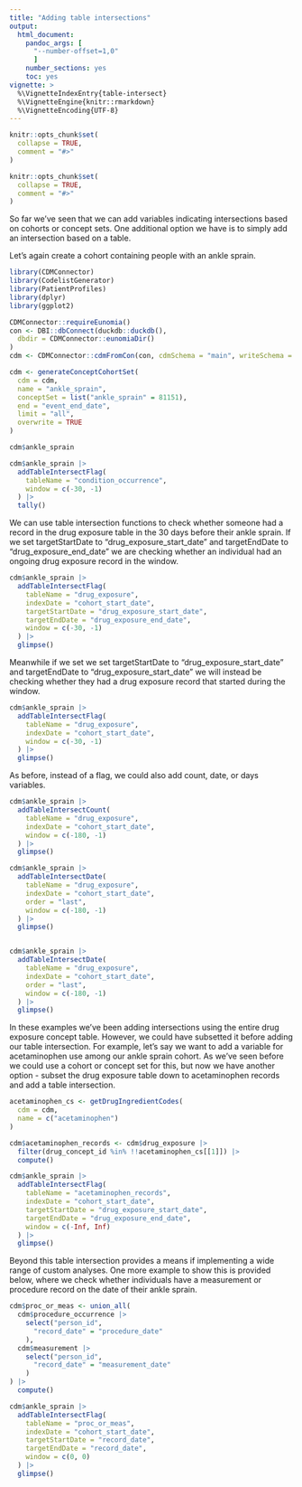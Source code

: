 ```yaml
---
title: "Adding table intersections"
output: 
  html_document:
    pandoc_args: [
      "--number-offset=1,0"
      ]
    number_sections: yes
    toc: yes
vignette: >
  %\VignetteIndexEntry{table-intersect}
  %\VignetteEngine{knitr::rmarkdown}
  %\VignetteEncoding{UTF-8}
---
```


```r
knitr::opts_chunk$set(
  collapse = TRUE,
  comment = "#>"
)
```

```r
knitr::opts_chunk$set(
  collapse = TRUE,
  comment = "#>"
)
```

So far we've seen that we can add variables indicating intersections based on cohorts or concept sets. One additional option we have is to simply add an intersection based on a table.

Let's again create a cohort containing people with an ankle sprain.

```r
library(CDMConnector)
library(CodelistGenerator)
library(PatientProfiles)
library(dplyr)
library(ggplot2)

CDMConnector::requireEunomia()
con <- DBI::dbConnect(duckdb::duckdb(),
  dbdir = CDMConnector::eunomiaDir()
)
cdm <- CDMConnector::cdmFromCon(con, cdmSchema = "main", writeSchema = "main")

cdm <- generateConceptCohortSet(
  cdm = cdm,
  name = "ankle_sprain",
  conceptSet = list("ankle_sprain" = 81151),
  end = "event_end_date",
  limit = "all",
  overwrite = TRUE
)

cdm$ankle_sprain

cdm$ankle_sprain |>
  addTableIntersectFlag(
    tableName = "condition_occurrence",
    window = c(-30, -1)
  ) |>
  tally()
```

We can use table intersection functions to check whether someone had a record in the drug exposure table in the 30 days before their ankle sprain. If we set targetStartDate to "drug_exposure_start_date" and targetEndDate to "drug_exposure_end_date" we are checking whether an individual had an ongoing drug exposure record in the window.

```r
cdm$ankle_sprain |>
  addTableIntersectFlag(
    tableName = "drug_exposure",
    indexDate = "cohort_start_date",
    targetStartDate = "drug_exposure_start_date",
    targetEndDate = "drug_exposure_end_date",
    window = c(-30, -1)
  ) |>
  glimpse()
```

Meanwhile if we set  we set targetStartDate to "drug_exposure_start_date" and targetEndDate to "drug_exposure_start_date" we will instead be checking whether they had a drug exposure record that started during the window.

```r
cdm$ankle_sprain |>
  addTableIntersectFlag(
    tableName = "drug_exposure",
    indexDate = "cohort_start_date",
    window = c(-30, -1)
  ) |>
  glimpse()
```

As before, instead of a flag, we could also add count, date, or days variables.
```r
cdm$ankle_sprain |>
  addTableIntersectCount(
    tableName = "drug_exposure",
    indexDate = "cohort_start_date",
    window = c(-180, -1)
  ) |>
  glimpse()

cdm$ankle_sprain |>
  addTableIntersectDate(
    tableName = "drug_exposure",
    indexDate = "cohort_start_date",
    order = "last",
    window = c(-180, -1)
  ) |>
  glimpse()


cdm$ankle_sprain |>
  addTableIntersectDate(
    tableName = "drug_exposure",
    indexDate = "cohort_start_date",
    order = "last",
    window = c(-180, -1)
  ) |>
  glimpse()
```

In these examples we've been adding intersections using the entire drug exposure concept table. However, we could have subsetted it before adding our table intersection. For example, let's say we want to add a variable for acetaminophen use among our ankle sprain cohort. As we've seen before we could use a cohort or concept set for this, but now we have another option - subset the drug exposure table down to acetaminophen records and add a table intersection.

```r
acetaminophen_cs <- getDrugIngredientCodes(
  cdm = cdm,
  name = c("acetaminophen")
)

cdm$acetaminophen_records <- cdm$drug_exposure |>
  filter(drug_concept_id %in% !!acetaminophen_cs[[1]]) |>
  compute()

cdm$ankle_sprain |>
  addTableIntersectFlag(
    tableName = "acetaminophen_records",
    indexDate = "cohort_start_date",
    targetStartDate = "drug_exposure_start_date",
    targetEndDate = "drug_exposure_end_date",
    window = c(-Inf, Inf)
  ) |>
  glimpse()
```

Beyond this table intersection provides a means if implementing a wide range of custom analyses. One more example to show this is provided below, where we check whether individuals have a measurement or procedure record on the date of their ankle sprain.

```r
cdm$proc_or_meas <- union_all(
  cdm$procedure_occurrence |>
    select("person_id",
      "record_date" = "procedure_date"
    ),
  cdm$measurement |>
    select("person_id",
      "record_date" = "measurement_date"
    )
) |>
  compute()

cdm$ankle_sprain |>
  addTableIntersectFlag(
    tableName = "proc_or_meas",
    indexDate = "cohort_start_date",
    targetStartDate = "record_date",
    targetEndDate = "record_date",
    window = c(0, 0)
  ) |>
  glimpse()
```
